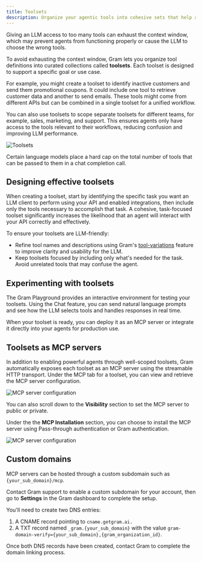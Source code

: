 ```yaml
---
title: Toolsets
description: Organize your agentic tools into cohesive sets that help agents solve specific problems
---
```



Giving an LLM access to too many tools can exhaust the context window, which may prevent agents from functioning properly or cause the LLM to choose the wrong tools.

To avoid exhausting the context window, Gram lets you organize tool definitions into curated collections called **toolsets**. Each toolset is designed to support a specific goal or use case. 

For example, you might create a toolset to identify inactive customers and send them promotional coupons. It could include one tool to retrieve customer data and another to send emails. These tools might come from different APIs but can be combined in a single toolset for a unified workflow.

You can also use toolsets to scope separate toolsets for different teams, for example, sales, marketing, and support. This ensures agents only have access to the tools relevant to their workflows, reducing confusion and improving LLM performance.

![Toolsets](/assets/docs/gram/img/concepts/toolsets/toolsets-listing.png)

<Callout title="Good to know" type="info">
Certain language models place a hard cap on the total number of tools that can be passed to them in a chat completion call.
</Callout>

## Designing effective toolsets

When creating a toolset, start by identifying the specific task you want an LLM client to perform using your API and enabled integrations, then include only the tools necessary to accomplish that task. A cohesive, task-focused toolset significantly increases the likelihood that an agent will interact with your API correctly and effectively. 

To ensure your toolsets are LLM-friendly:

- Refine tool names and descriptions using Gram's [tool-variations](/docs/gram/concepts/tool-variations) feature to improve clarity and usability for the LLM.
- Keep toolsets focused by including only what's needed for the task. Avoid unrelated tools that may confuse the agent.

## Experimenting with toolsets

The Gram Playground provides an interactive environment for testing your toolsets. Using the Chat feature, you can send natural language prompts and see how the LLM selects tools and handles responses in real time.

When your toolset is ready, you can deploy it as an MCP server or integrate it directly into your agents for production use.


## Toolsets as MCP servers

In addition to enabling powerful agents through well-scoped toolsets, Gram automatically exposes each toolset as an MCP server using the streamable HTTP transport. Under the MCP tab for a toolset, you can view and retrieve the MCP server configuration.

![MCP server configuration](/assets/docs/gram/img/concepts/toolsets/mcp-server-configuration.png)

You can also scroll down to the **Visibility** section to set the MCP server to public or private.

Under the the **MCP Installation** section, you can choose to install the MCP server using Pass-through authentication or Gram authentication.

![MCP server configuration](/assets/docs/gram/img/concepts/toolsets/mcp-server-toolsets-config-options.png)

## Custom domains

MCP servers can be hosted through a custom subdomain such as `{your_sub_domain}/mcp`.

Contact Gram support to enable a custom subdomain for your account, then go to **Settings** in the Gram dashboard to complete the setup. 

You'll need to create two DNS entries:

1. A CNAME record pointing to `cname.getgram.ai.`
2. A TXT record named `_gram.{your_sub_domain}` with the value `gram-domain-verify={your_sub_domain},{gram_organization_id}`.

Once both DNS records have been created, contact Gram to complete the domain linking process.
